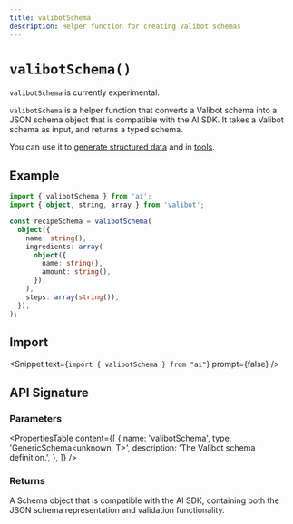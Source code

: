 ```yaml
---
title: valibotSchema
description: Helper function for creating Valibot schemas
---
```



# `valibotSchema()`

<Note type="warning">`valibotSchema` is currently experimental.</Note>

`valibotSchema` is a helper function that converts a Valibot schema into a JSON schema object that is compatible with the AI SDK.
It takes a Valibot schema as input, and returns a typed schema.

You can use it to [generate structured data](/docs/ai-sdk-core/generating-structured-data) and in [tools](/docs/ai-sdk-core/tools-and-tool-calling).

## Example

```ts
import { valibotSchema } from 'ai';
import { object, string, array } from 'valibot';

const recipeSchema = valibotSchema(
  object({
    name: string(),
    ingredients: array(
      object({
        name: string(),
        amount: string(),
      }),
    ),
    steps: array(string()),
  }),
);
```

## Import

<Snippet text={`import { valibotSchema } from "ai"`} prompt={false} />

## API Signature

### Parameters

<PropertiesTable
  content={[
    {
      name: 'valibotSchema',
      type: 'GenericSchema<unknown, T>',
      description: 'The Valibot schema definition.',
    },
  ]}
/>

### Returns

A Schema object that is compatible with the AI SDK, containing both the JSON schema representation and validation functionality.
